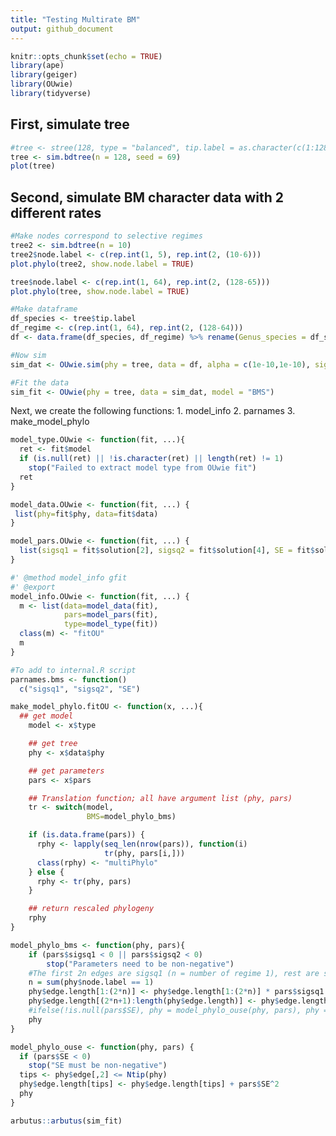 ```yaml
---
title: "Testing Multirate BM"
output: github_document
---
```


```r
knitr::opts_chunk$set(echo = TRUE)
library(ape)
library(geiger)
library(OUwie)
library(tidyverse)
```

## First, simulate tree

``` r
#tree <- stree(128, type = "balanced", tip.label = as.character(c(1:128))) %>% compute.brlen()
tree <- sim.bdtree(n = 128, seed = 69)
plot(tree)
```

## Second, simulate BM character data with 2 different rates

``` r
#Make nodes correspond to selective regimes
tree2 <- sim.bdtree(n = 10)
tree2$node.label <- c(rep.int(1, 5), rep.int(2, (10-6)))
plot.phylo(tree2, show.node.label = TRUE)

tree$node.label <- c(rep.int(1, 64), rep.int(2, (128-65)))
plot.phylo(tree, show.node.label = TRUE)

#Make dataframe
df_species <- tree$tip.label
df_regime <- c(rep.int(1, 64), rep.int(2, (128-64)))
df <- data.frame(df_species, df_regime) %>% rename(Genus_species = df_species, Reg = df_regime)

#Now sim
sim_dat <- OUwie.sim(phy = tree, data = df, alpha = c(1e-10,1e-10), sigma.sq = c(0.45,0.90), theta0 = 1.0, theta = c(0,0))

#Fit the data
sim_fit <- OUwie(phy = tree, data = sim_dat, model = "BMS")
```

Next, we create the following functions:
  1. model_info
  2. parnames
  3. make_model_phylo
  
``` r

model_type.OUwie <- function(fit, ...){
  ret <- fit$model
  if (is.null(ret) || !is.character(ret) || length(ret) != 1)
    stop("Failed to extract model type from OUwie fit")
  ret
}

model_data.OUwie <- function(fit, ...) {
 list(phy=fit$phy, data=fit$data)
}

model_pars.OUwie <- function(fit, ...) {
  list(sigsq1 = fit$solution[2], sigsq2 = fit$solution[4], SE = fit$solution.se)
}

#' @method model_info gfit
#' @export
model_info.OUwie <- function(fit, ...) {
  m <- list(data=model_data(fit),
            pars=model_pars(fit),
            type=model_type(fit))
  class(m) <- "fitOU"
  m
}
```

``` r
#To add to internal.R script
parnames.bms <- function()
  c("sigsq1", "sigsq2", "SE")
```

``` r
make_model_phylo.fitOU <- function(x, ...){
  ## get model
    model <- x$type

    ## get tree
    phy <- x$data$phy

    ## get parameters
    pars <- x$pars

    ## Translation function; all have argument list (phy, pars)
    tr <- switch(model,
                 BMS=model_phylo_bms)

    if (is.data.frame(pars)) {
      rphy <- lapply(seq_len(nrow(pars)), function(i)
                     tr(phy, pars[i,]))
      class(rphy) <- "multiPhylo"
    } else {
      rphy <- tr(phy, pars)
    }

    ## return rescaled phylogeny
    rphy
}

model_phylo_bms <- function(phy, pars){
    if (pars$sigsq1 < 0 || pars$sigsq2 < 0)
        stop("Parameters need to be non-negative")
    #The first 2n edges are sigsq1 (n = number of regime 1), rest are sigsq2
    n = sum(phy$node.label == 1)
    phy$edge.length[1:(2*n)] <- phy$edge.length[1:(2*n)] * pars$sigsq1
    phy$edge.length[(2*n+1):length(phy$edge.length)] <- phy$edge.length[(2*n+1):length(phy$edge.length)] * pars$sigsq2
    #ifelse(!is.null(pars$SE), phy = model_phylo_ouse(phy, pars), phy = phy)
    phy    
}

model_phylo_ouse <- function(phy, pars) {
  if (pars$SE < 0)
    stop("SE must be non-negative")
  tips <- phy$edge[,2] <= Ntip(phy)
  phy$edge.length[tips] <- phy$edge.length[tips] + pars$SE^2
  phy
}
```

``` r
arbutus::arbutus(sim_fit)

```
